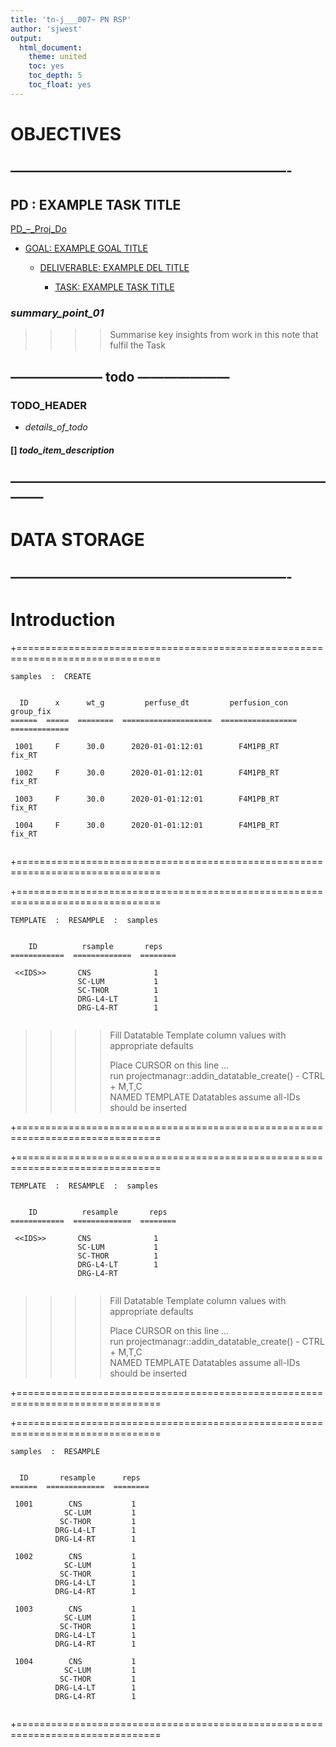 ```yaml
---
title: 'tn-j___007~ PN RSP'
author: 'sjwest'
output:
  html_document:
    theme: united
    toc: yes
    toc_depth: 5
    toc_float: yes
---
```




# OBJECTIVES



----------------------------------------------------------------
----------------------------------------------------------------



## PD : EXAMPLE TASK TITLE


[PD_--_Proj_Do](../../PD_--_Proj_Do.Rmd)


* [GOAL: EXAMPLE GOAL TITLE](../../PD_--_Proj_Do.Rmd#goal-example-goal-title)

    + [DELIVERABLE: EXAMPLE DEL TITLE](../../PD_--_Proj_Do.Rmd#deliverable-example-del-title)

        - [TASK: EXAMPLE TASK TITLE](../../PD_--_Proj_Do.Rmd#task-example-task-title)



### _summary_point_01_

>>>>
>>>> Summarise key insights from work in this note that fulfil the Task
>>>>



--------------------- todo ---------------------
------------------------------------------------


### TODO_HEADER


* _details_of_todo_



#### [] _todo_item_description_



--------------------------------------------------------------------------------
--------------------------------------------------------------------------------



# DATA STORAGE


----------------------------------------------------------------
----------------------------------------------------------------



# Introduction



+===============================================================================


    samples  :  CREATE


      ID      x      wt_g         perfuse_dt         perfusion_con      group_fix    
    ======  =====  ========  ====================  =================  =============  

     1001     F      30.0      2020-01-01:12:01        F4M1PB_RT          fix_RT     
                                                                                     
     1002     F      30.0      2020-01-01:12:01        F4M1PB_RT          fix_RT     
                                                                                     
     1003     F      30.0      2020-01-01:12:01        F4M1PB_RT          fix_RT     
                                                                                     
     1004     F      30.0      2020-01-01:12:01        F4M1PB_RT          fix_RT     
                                                                                     

+===============================================================================


+===============================================================================


    TEMPLATE  :  RESAMPLE  :  samples


        ID          rsample       reps    
    ============  =============  ========  

     <<IDS>>       CNS              1     
                   SC-LUM           1     
                   SC-THOR          1     
                   DRG-L4-LT        1     
                   DRG-L4-RT        1     
                                           
>>>>                                                                       
>>>> Fill Datatable Template column values with appropriate defaults       
>>>>                                                                       
>>>> Place CURSOR on this line ...                                         
>>>>   run projectmanagr::addin_datatable_create() - CTRL + M,T,C          
>>>>     NAMED TEMPLATE Datatables assume all-IDs should be inserted       
>>>>                                                                       

+===============================================================================


+===============================================================================


    TEMPLATE  :  RESAMPLE  :  samples


        ID          resample       reps    
    ============  =============  ========  

     <<IDS>>       CNS              1     
                   SC-LUM           1     
                   SC-THOR          1     
                   DRG-L4-LT        1     
                   DRG-L4-RT              
                                           
>>>>                                                                       
>>>> Fill Datatable Template column values with appropriate defaults       
>>>>                                                                       
>>>> Place CURSOR on this line ...                                         
>>>>   run projectmanagr::addin_datatable_create() - CTRL + M,T,C          
>>>>     NAMED TEMPLATE Datatables assume all-IDs should be inserted       
>>>>                                                                       

+===============================================================================


+===============================================================================


    samples  :  RESAMPLE


      ID       resample      reps    
    ======  =============  ========  

     1001        CNS           1     
                SC-LUM         1     
               SC-THOR         1     
              DRG-L4-LT        1     
              DRG-L4-RT        1     
                                     
     1002        CNS           1     
                SC-LUM         1     
               SC-THOR         1     
              DRG-L4-LT        1     
              DRG-L4-RT        1     
                                     
     1003        CNS           1     
                SC-LUM         1     
               SC-THOR         1     
              DRG-L4-LT        1     
              DRG-L4-RT        1     
                                     
     1004        CNS           1     
                SC-LUM         1     
               SC-THOR         1     
              DRG-L4-LT        1     
              DRG-L4-RT        1     
                                     

+===============================================================================






























